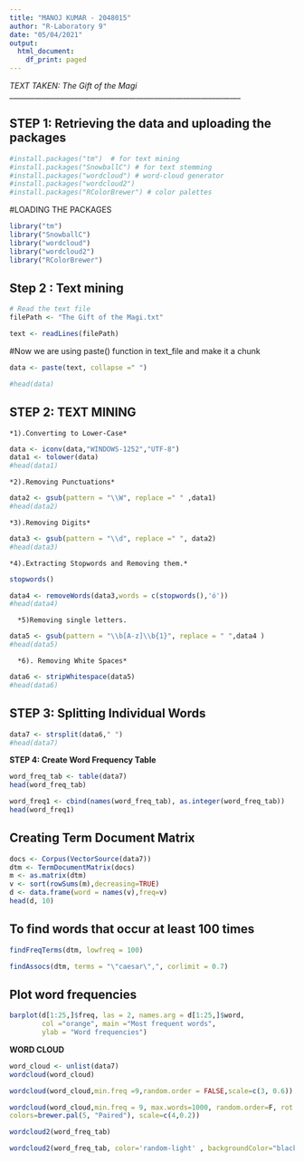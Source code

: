 ```yaml
---
title: "MANOJ KUMAR - 2048015"
author: "R-Laboratory 9"
date: "05/04/2021"
output:
  html_document:
    df_print: paged
---
```



*TEXT TAKEN: The Gift of the Magi*
________________________________________________________________

**STEP 1: Retrieving the data and uploading the packages**
----------------------------------------------------------------
```r
#install.packages("tm")  # for text mining
#install.packages("SnowballC") # for text stemming
#install.packages("wordcloud") # word-cloud generator 
#install.packages("wordcloud2")
#install.packages("RColorBrewer") # color palettes
```

#LOADING THE PACKAGES
```r
library("tm")
library("SnowballC")
library("wordcloud")
library("wordcloud2")
library("RColorBrewer")
```

**Step 2 : Text mining**
------------------------------------
```r
# Read the text file
filePath <- "The Gift of the Magi.txt"
```


```r
text <- readLines(filePath)
```

#Now we are using paste() function in text_file and make it a chunk 
```r
data <- paste(text, collapse =" ")
```

```r
#head(data)
```

**STEP 2: TEXT MINING**
-------------------------------------

    *1).Converting to Lower-Case*
    
```r
data <- iconv(data,"WINDOWS-1252","UTF-8")
data1 <- tolower(data)
#head(data1)
```

    *2).Removing Punctuations*
```r
data2 <- gsub(pattern = "\\W", replace =" " ,data1)
#head(data2)
```

    *3).Removing Digits*
```r
data3 <- gsub(pattern = "\\d", replace =" ", data2)
#head(data3)
```

    *4).Extracting Stopwords and Removing them.*

```r
stopwords()
```

```r
data4 <- removeWords(data3,words = c(stopwords(),'ó'))
#head(data4)
```

      *5)Removing single letters.
```r
data5 <- gsub(pattern = "\\b[A-z]\\b{1}", replace = " ",data4 )
#head(data5)
```

      *6). Removing White Spaces*
```r
data6 <- stripWhitespace(data5)
#head(data6)
```

**STEP 3: Splitting Individual Words**
--------------------------------------------
```r
data7 <- strsplit(data6," ")
#head(data7)
```
**STEP 4: Create Word Frequency Table**

```r
word_freq_tab <- table(data7)
head(word_freq_tab)
```

```r
word_freq1 <- cbind(names(word_freq_tab), as.integer(word_freq_tab))
head(word_freq1)
```

**Creating Term Document Matrix**
--------------------------------------------------
```r
docs <- Corpus(VectorSource(data7))
dtm <- TermDocumentMatrix(docs)
m <- as.matrix(dtm)
v <- sort(rowSums(m),decreasing=TRUE)
d <- data.frame(word = names(v),freq=v)
head(d, 10)
```

**To find words that occur at least 100 times**
-----------------------------------------------------
```r
findFreqTerms(dtm, lowfreq = 100)
```

```r
findAssocs(dtm, terms = "\"caesar\",", corlimit = 0.7)
```
**Plot word frequencies**
----------------------------------------------
```r
barplot(d[1:25,]$freq, las = 2, names.arg = d[1:25,]$word,
        col ="orange", main ="Most frequent words",
        ylab = "Word frequencies")
```
**WORD CLOUD**
```r
word_cloud <- unlist(data7)
wordcloud(word_cloud)
```

```r
wordcloud(word_cloud,min.freq =9,random.order = FALSE,scale=c(3, 0.6))
```
```r
wordcloud(word_cloud,min.freq = 9, max.words=1000, random.order=F, rot.per=0.2,
colors=brewer.pal(5, "Paired"), scale=c(4,0.2))
```
```r
wordcloud2(word_freq_tab)
```

```r
wordcloud2(word_freq_tab, color='random-light' , backgroundColor="black",shape="pentagon")
```

